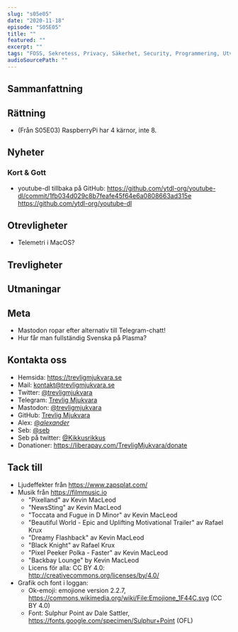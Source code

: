 ```yaml
---
slug: "s05e05"
date: "2020-11-18"
episode: "S05E05"
title: ""
featured: ""
excerpt: "" 
tags: "FOSS, Sekretess, Privacy, Säkerhet, Security, Programmering, Utveckling, Mjukvara, PinePhone, Technology, Linux, Open Source" 
audioSourcePath: ""
---
```

## Sammanfattning

## Rättning
- (Från S05E03) RaspberryPi har 4 kärnor, inte 8.

## Nyheter

### Kort & Gott 
- youtube-dl tillbaka på GitHub: https://github.com/ytdl-org/youtube-dl/commit/1fb034d029c8b7feafe45f64e6a0808663ad315e https://github.com/ytdl-org/youtube-dl

## Otrevligheter
- Telemetri i MacOS?

## Trevligheter

## Utmaningar

## Meta
- Mastodon ropar efter alternativ till Telegram-chatt!
- Hur får man fullständig Svenska på Plasma?

## Kontakta oss
- Hemsida: https://trevligmjukvara.se
- Mail: kontakt@trevligmjukvara.se
- Twitter: [@trevligmjukvara](https://twitter.com/trevligmjukvara)
- Telegram: [Trevlig Mjukvara](https://t.me/trevligmjukvara)
- Mastodon: [@trevligmjukvara](https://mastodon.linuxkompis.se/@trevligmjukvara)
- GitHub: [Trevlig Mjukvara](https://github.com/trevligmjukvara)
- Alex: [@_alexander_](https://mastodon.online/@_alexander_)
- Seb: [@seb](https://social.gelotte.dev/@seb)
- Seb på twitter: [@Kikkusrikkus](https://twitter.com/Kikkusrikkus)
- Donationer: https://liberapay.com/TrevligMjukvara/donate

## Tack till
- Ljudeffekter från https://www.zapsplat.com/
- Musik från https://filmmusic.io
  - "Pixelland" av Kevin MacLeod
  - "NewsSting" av Kevin MacLeod
  - "Toccata and Fugue in D Minor" av Kevin MacLeod
  - "Beautiful World - Epic and Uplifting Motivational Trailer" av Rafael Krux
  - "Dreamy Flashback" av Kevin MacLeod
  - "Black Knight" av Rafael Krux
  - "Pixel Peeker Polka - Faster" av Kevin MacLeod
  - "Backbay Lounge" by Kevin MacLeod
  - Licens för alla: CC BY 4.0: http://creativecommons.org/licenses/by/4.0/
- Grafik och font i loggan:
  - Ok-emoji: emojione version 2.2.7, https://commons.wikimedia.org/wiki/File:Emojione_1F44C.svg (CC BY 4.0)
  - Font: Sulphur Point av Dale Sattler, https://fonts.google.com/specimen/Sulphur+Point (OFL)
